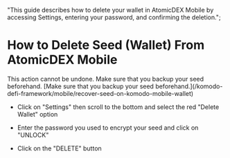  "This guide describes how to delete your wallet in AtomicDEX Mobile by accessing Settings, entering your password, and confirming the deletion.";


# How to Delete Seed (Wallet) From AtomicDEX Mobile

<Note>
  This action cannot be undone. Make sure that you backup your seed beforehand.
</Note>

<DevComment>
  [Make sure that you backup your seed beforehand.](/komodo-defi-framework/mobile/recover-seed-on-komodo-mobile-wallet)
</DevComment>

*   Click on "Settings" then scroll to the bottom and select the red "Delete Wallet" option

<OptimizedImage title="How to Delete Seed (Wallet) From AtomicDEX Mobile" src={howToDelete1} classNaming="w-full" alt="How to Delete Seed (Wallet) From AtomicDEX Mobile" />

*   Enter the password you used to encrypt your seed and click on "UNLOCK"

<OptimizedImage title="How to Delete Seed (Wallet) From AtomicDEX Mobile" src={howToDelete2} classNaming="w-full" alt="How to Delete Seed (Wallet) From AtomicDEX Mobile" />

*   Click on the "DELETE" button

<OptimizedImage title="How to Delete Seed (Wallet) From AtomicDEX Mobile" src={howToDelete3} classNaming="w-full" alt="How to Delete Seed (Wallet) From AtomicDEX Mobile" />
